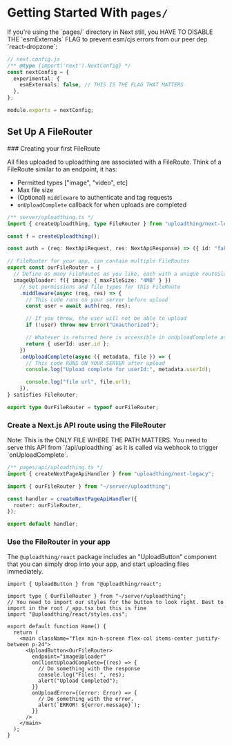 
# Getting Started With `pages/`

<Callout type="warning">
  If you're using the `pages/` directory in Next still, you HAVE TO DISABLE THE `esmExternals` FLAG to prevent esm/cjs errors from our peer dep `react-dropzone`:

```ts
// next.config.js
/** @type {import('next').NextConfig} */
const nextConfig = {
  experimental: {
    esmExternals: false, // THIS IS THE FLAG THAT MATTERS
  },
};

module.exports = nextConfig;
```

</Callout>

## Set Up A FileRouter

<Steps>
### Creating your first FileRoute

All files uploaded to uploadthing are associated with a FileRoute. Think of a FileRoute similar to an endpoint, it has:

- Permitted types ["image", "video", etc]
- Max file size
- (Optional) `middleware` to authenticate and tag requests
- `onUploadComplete` callback for when uploads are completed

```ts copy
/** server/uploadthing.ts */
import { createUploadthing, type FileRouter } from "uploadthing/next-legacy";

const f = createUploadthing();

const auth = (req: NextApiRequest, res: NextApiResponse) => ({ id: "fakeId" }); // Fake auth function

// FileRouter for your app, can contain multiple FileRoutes
export const ourFileRouter = {
  // Define as many FileRoutes as you like, each with a unique routeSlug
  imageUploader: f({ image: { maxFileSize: "4MB" } })
    // Set permissions and file types for this FileRoute
    .middleware(async (req, res) => {
      // This code runs on your server before upload
      const user = await auth(req, res);

      // If you throw, the user will not be able to upload
      if (!user) throw new Error("Unauthorized");

      // Whatever is returned here is accessible in onUploadComplete as `metadata`
      return { userId: user.id };
    })
    .onUploadComplete(async ({ metadata, file }) => {
      // This code RUNS ON YOUR SERVER after upload
      console.log("Upload complete for userId:", metadata.userId);

      console.log("file url", file.url);
    }),
} satisfies FileRouter;

export type OurFileRouter = typeof ourFileRouter;
```

### Create a Next.js API route using the FileRouter

<Callout type="warning">
  Note: This is the ONLY FILE WHERE THE PATH MATTERS. You need to serve this API
  from `/api/uploadthing` as it is called via webhook to trigger
  `onUploadComplete`.
</Callout>

```ts copy
/** pages/api/uploadthing.ts */
import { createNextPageApiHandler } from "uploadthing/next-legacy";

import { ourFileRouter } from "~/server/uploadthing";

const handler = createNextPageApiHandler({
  router: ourFileRouter,
});

export default handler;
```

### Use the FileRouter in your app

The `@uploadthing/react` package includes an "UploadButton" component that you can simply drop into your app, and start uploading files immediately.

```tsx copy
import { UploadButton } from "@uploadthing/react";

import type { OurFileRouter } from "~/server/uploadthing";
// You need to import our styles for the button to look right. Best to import in the root /_app.tsx but this is fine
import "@uploadthing/react/styles.css";

export default function Home() {
  return (
    <main className="flex min-h-screen flex-col items-center justify-between p-24">
      <UploadButton<OurFileRouter>
        endpoint="imageUploader"
        onClientUploadComplete={(res) => {
          // Do something with the response
          console.log("Files: ", res);
          alert("Upload Completed");
        }}
        onUploadError={(error: Error) => {
          // Do something with the error.
          alert(`ERROR! ${error.message}`);
        }}
      />
    </main>
  );
}
```

</Steps>
